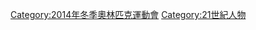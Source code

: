 {{Competitors at the Winter Olympics|2014|2010|2018}}
{{Commonscat|2014 Winter Olympics athletes}}

[[Category:2014年冬季奧林匹克運動會|Category:2014年冬季奧林匹克運動會]]
[[Category:21世紀人物|Category:21世紀人物]]
